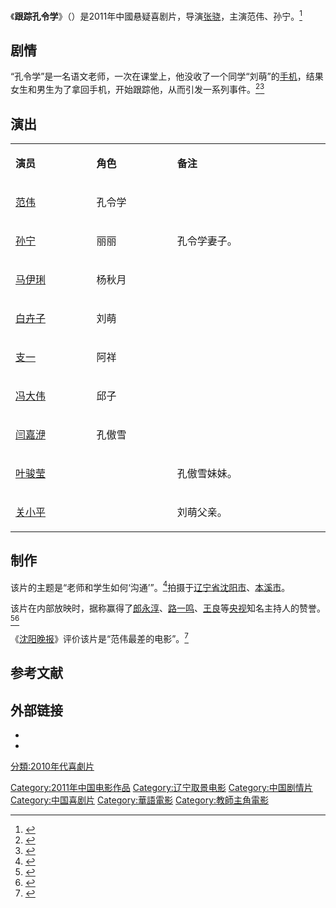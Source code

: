 {{电影信息框
| 片名     = 跟踪孔令学
| 电影原名 = ''{{lang|en|Tracks Kong Lingxue}}''
| 图像     = Tracks Kong Lingxue poster.jpg
| 图像说明 = 海报
| 导演     = [[张骁|张骁]]
| 监制     = 
| 制片     = 江平
| 编剧     = 白铁军
| 剧本     = 
| 原著     = 
| 主演     = 范伟<br>孙宁
| 主题曲   = 
| 片头曲   = 
| 片尾曲   = 
| 配乐     = 
| 摄影     = 
| 剪辑     = 
| 制片商   = 中国中影集团公司
| 发行商   = 
| 上映日期 = {{Film date|2011|4|30|中国大陆}}
| 片长     = 110分钟
| 产地     = {{CHN}}
| 语言     = [[普通话|普通话]]
}}
《'''跟踪孔令学'''》（{{lang-en|''Tracks Kong Lingxue''}}）是2011年中國悬疑喜剧片，导演[[张骁|张骁]]，主演范伟、孙宁。<ref>{{cite web |url=http://ent.qq.com/a/20110505/000198.htm |title=《跟踪孔令学》：反映市民小人物的卑微与倔强 |date=2011-05-05 |work=腾讯网 |archive-date=2014-03-16 |archive-url=https://web.archive.org/web/20140316060427/http://ent.qq.com/a/20110505/000198.htm |dead-url=no }}</ref>

== 剧情 ==
“孔令学”是一名语文老师，一次在课堂上，他没收了一个同学“刘萌”的[[手机|手机]]，结果女生和男生为了拿回手机，开始跟踪他，从而引发一系列事件。<ref>{{cite web |url=http://ent.163.com/11/0506/08/73BUM2SE000300B1.html |title=《跟踪孔令学》：或许明天你也会这样 |date=2011-05-06 |work=网易 |archive-date=2014-03-16 |archive-url=https://web.archive.org/web/20140316053844/http://ent.163.com/11/0506/08/73BUM2SE000300B1.html |dead-url=no}}</ref><ref>{{cite web |url=http://ent.163.com/11/0503/13/734R56HA00032DGD.html |title=《跟踪孔令学》：每个人多少都有点被害妄想症 |date=2011-05-03 |work=网易 |archive-url=https://web.archive.org/web/20140316055119/http://ent.163.com/11/0503/13/734R56HA00032DGD.html |archive-date=2014-03-16 |dead-url=yes}}</ref>

== 演出 ==
{|class="wikitable" width="20%"
|- style="background:cornflowerblue; color:white" align=center
|style="width:5%"|'''演员'''||style="width:5%"|'''角色'''||style="width:10%"|'''备注'''
|-
| [[范伟|范伟]] || 孔令学 ||   
|-
| [[孙宁|孙宁]] || 丽丽 || 孔令学妻子。
|- 
| [[马伊琍|马伊琍]] || 杨秋月 ||   
|- 
| [[白卉子|白卉子]] || 刘萌 ||   
|-
| [[支一|支一]] || 阿祥 ||   
|-
| [[冯大伟|冯大伟]] || 邱子 ||   
|- 
| [[闫嘉洢|闫嘉洢]] || 孔傲雪 ||   
|-
| [[叶骏莹|叶骏莹]] ||  || 孔傲雪妹妹。
|-
| [[关小平|关小平]] ||  || 刘萌父亲。
|}

== 制作 ==
该片的主题是“老师和学生如何‘沟通’”。<ref>{{cite web |url=http://ent.sina.com.cn/r/m/2011-05-04/13383298771.shtml |title=《跟踪孔令学》：拳头和手掌的辩证关系 |date=2011-05-04|work=新浪 |archive-date=2014-03-16 |archive-url=https://web.archive.org/web/20140316052013/http://ent.sina.com.cn/r/m/2011-05-04/13383298771.shtml |dead-url=no }}</ref>拍摄于[[辽宁省|辽宁省]][[沈阳市|沈阳市]]、[[本溪市|本溪市]]。

该片在内部放映时，据称赢得了[[郎永淳|郎永淳]]、[[路一鸣|路一鸣]]、[[王良|王良]]等[[中国中央电视台|央视]]知名主持人的赞誉。<ref>{{cite web |url=http://ent.qq.com/a/20110415/000050.htm |title=《跟踪孔令学》内部放映 央视名嘴赞不绝口 |date=2011-04-15|work=腾讯网 |archive-date=2014-03-16 |archive-url=https://web.archive.org/web/20140316060316/http://ent.qq.com/a/20110415/000050.htm |dead-url=no}}</ref><ref>{{cite web |url=http://ent.163.com/11/0418/09/71TMCLVI000300B1.html |title=《跟踪孔令学》获名嘴力捧 4月30日正式公映 |date=2011-04-18 |work=网易 |archive-date=2014-03-16 |archive-url=https://web.archive.org/web/20140316063608/http://ent.163.com/11/0418/09/71TMCLVI000300B1.html |dead-url=no }}</ref>

《[[沈阳晚报|沈阳晚报]]》评价该片是“范伟最差的电影”。<ref>{{cite web |url=http://ent.sina.com.cn/r/m/2011-05-09/15373303071.shtml |title=沈阳晚报：《跟踪孔令学》除了表演别的不及格 |date=2011-05-09 |work=新浪|archive-date=2014-03-16 |archive-url=https://web.archive.org/web/20140316055458/http://ent.sina.com.cn/r/m/2011-05-09/15373303071.shtml |dead-url=no }}</ref>

==参考文献==
{{reflist}}

== 外部链接==
* {{douban}}
* {{imdb title|1899193}}

{{DEFAULTSORT:G跟踪}}
[[Category:2011年中国电影作品|Category:2011年中国电影作品]]
[[Category:辽宁取景电影|Category:辽宁取景电影]]
[[Category:中国剧情片|Category:中国剧情片]]
[[Category:中国喜剧片|Category:中国喜剧片]]
[[Category:華語電影|Category:華語電影]]
[[Category:教師主角電影|Category:教師主角電影]]
[[分類:2010年代喜劇片|分類:2010年代喜劇片]]